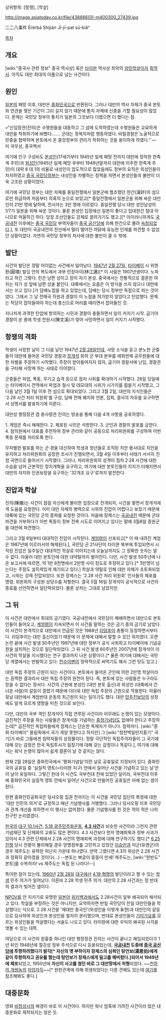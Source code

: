 상위항목: [항쟁], [학살]

http://image.asiatoday.co.kr/file/438866(0)-m400300_27439.jpg

二二八事件
Érèrbā Shìjiàn
Jī-jī-pat sū-kiāⁿ 

[[목차]]
== 개요 ==
[wiki:"중국사 관련 정보" 중국 역사상] 혹은 [[타이완]] 역사상 최악의 [[양민학살]]이자 [[흑역사]]. 아직도 대만 최대의 아픔으로 남는 사건이다. 

== 원인 ==
[[일본]]의 패망 이후, 대만은 [[중화민국]]으로 반환된다. 그러나 대만의 역사 자체가 중국 본토와 연관을 맺은 기간이 그리 길지 않기 때문에 통치 자체에 신중을 기할 필요성이 많았다. 문제는 국민당 정부의 통치가 일본의 그것보다 더했으면 더 했다는 점. 

>“신임장관(진의)은 수행원들을 대동하고 그 섬에 도착하였는데 수행원들은 교묘하게 대만을 착취하기에 바빴다……. 군대는 정복자처럼 행동하였다. 비밀경찰은 노골적으로 민중을 협박하며 본토에서 온 중앙정부의 관리가 착취하는 것을 용이하게 하였다.” — 미 국무성, 중국백서

여기에 인구 구성비도 [[본성인]](17세기부터 1945년 일제 패망 전까지 대만에 정착한 한족계 주민)과 [[외성인]](1945년 일제 패망 후부터 1949년말까지 대만에 이주한 한족계 주민)이 대략 8 대 1의 비율로 내성인이 압도적으로 많았음에도 정부의 요직은 외성인들이 차지하였고 [[중국 국민당]]정부는 내성인을 차별하는 정책을 피면서 본성인들의 불만이 더욱 고조된 상황이었다.

여기에 국민당 정부는 대만 자체를 중일전쟁에서 일본군에 협조했던 한간(漢奸)의 섬으로만 취급하여 처음부터 의혹의 눈으로 보았고[* 중일전쟁에서 일본군을 위해 싸운 대만인이 21만 명에 달하며, 전사자는 3만 명에 이르렀다. 중일전쟁 당시 대만 성인남성의 1/7가 일본을 위해 싸운 것이다. 물론 본성인 입장에선 일본이 좋다고 입대한건 절대 아니므로 억울하긴 하다. 당장 조선인들도 강제로 끌려가기도 했고.][* 아이러니하게도 [[국공내전]] 이후에는 [[중국 국민당]] 부역자들이 [[중국 공산당]]에 의해 한간으로 몰려 [[숙청]]되었다.], 또 대만이 국공내전의 전선에서 멀리 떨어진 까닭에 유능한 인재를 파견할 수 없었던 상황이었다. 자연히 국민당 정부의 처사에 대한 불만이 클 수 밖에.

== 발단 ==
사건의 발단은 정말 어이없는 사건에서 일어났다. [[1947년]] [[2월 27일]], [[타이베이]] 시 위엔환(圓環) 빌딩 안의 복도에서 과부 린장마이(林江邁)[* 이 사람은 1907년생이다. 노파라고 하긴 그렇다. 린은 남편 성이고 장이 자기 본성. 중국에서는 전통적으로 결혼한 여자는 자기 성 앞에 남편 성을 붙인다. 대륙에서는 요즘은 이 방식을 쓰지 않으나 대만에서는 쓰고 있다.]가 담배노점을 하고 있었는데, 담배는 당시 정부만 독점으로 파는 것이었다. 그래서 그 날 전매국 직원과 경찰이 이 노점을 허가받지 않았다고 탄압했다. 문제는 적당히 잡아들여야 하는데 총신으로 머리를 때리면서 잡아들인 것.

지나치게 과격한 탄압에 항의하는 시민과 경찰이 충돌하면서 일이 커지기 시작. 급기야 경찰이 쏜 총에 학생 천원시(陳文溪)가 맞아 사망하면서 일이 커지기 시작했다.

== 항쟁의 격화 ==
학생이 사망한 날이 그 다음 날인 1947년 [[2월 28일]]인데, 사망 소식을 듣고 분노한 군중들이 대만에 들어온 국민당 경찰과 [[장개석]] 휘하 군 부대 본부를 에워싼채 공무원들에 대한 처벌을 주장하기 시작했다. 주장이 받아들여지지 않자, 급기야 경찰서에 난입, 경찰관을 구타해 사망케 하는 사태로 이어졌다.

군중들은 파업, 폭동, 무기고 습격 등으로 점차 시위를 확대하기 시작했다. 28일 당일에는 타이베이시 전역에서 파업과 철시 및 데모대의 시위가 시가지를 휩쓸기 시작했고, 그 다음 날인 3월 1일 이후 전 섬으로 확대되었다. 그리고 3월 2일, 대만의 지식인들은 '2.28 사건 처리 위원회'를 구성, 담배 전매 폐지와 언론, 집회, 결사의 자유를 요구하면서 성명서를 발표하기에 이른다. 

대만성 행정장관 겸 총사령관 진의는 방송을 통해 다음 4개 사항을 공포하였다.

1. 계엄은 즉시 해제한다. 
2. 체포된 시민은 석방한다. 
3. 군인과 경찰의 발포를 금한다. 
4. 참의원에서 대표를 추천하여 정부 관리와 같이 공동으로 처리위원회를 구성하여 이번 폭동 문제를 처리토록 한다. 

무차별한 발포를 하는 군·경을 대신하여 학생과 청년들로 조직된 치안 봉사대로 치안을 유지하고 처리위원회의 공정한 조사가 진행되면서, 3월 4일 이후부터 사태가 서서히 진정 국면으로 들어서기 시작했다. 그러나, 처리위원회의 성격이 점차 2·28 사건에 대한 수습을 넘어 근본적인 정치개혁을 요구하고, 여기에 대만 본토인들의 지지가 더해지면서 대만의 자치와 인권보장을 요구하는 '32개조 요구'로까지 발전한다.

== 진압과 학살 ==
진의(陳儀)는 사건이 점점 자신에게 불리한 입장으로 전개되자, 시간을 벌면서 장개석에게 도움을 요청한다. 이미 대만 자체의 병력으로 시위의 진압이 어렵다고 보았기 때문에 대륙에 있는 국민당 군의 증파를 요청한 것이다. 처음에 장제스는 [[국공내전]] 때문에 군대 파견을 거부하다가 이번 폭동이 정부 전복 시도로 이어지고 있다는 말에 3월8일 증원군을 대만에 파견했다.

그리고 3월 8일부터 대대적인 진압이 시작된다. [[계엄령]]이 선포되고[* 이 때 내려진 계엄은 1987년에 이르러서야 해제된다.], 국민당 군 21사단이 타이완 북부에 투입되면서 시작된 진압은 일주일간 대대적인 학살로 이어지는데 오늘날까지도 그 정확한 숫자는 알 수 없다. 아울러 대만 본토인에 대한 대약탈까지 벌어진다. 다만, 사건 발생 50주년에 나온 보고서에 따르면, 약 1만 8천명에서 2만명 사이 정도로 추정하고 있다.[* 3만명이 넘는다는 주장도 설득력있게 제기되고 있다.] 학살과 약탈로 인해 대만 자체가 초토화되었고, 시위는 강제 진압되었다. 또한 장제스는 '2.28 사건 처리 위원회' 인사들의 체포를 명령, 위윈회의 구성원 상당수를 처형한다. 결국 5월 16일 장개석이 공식적으로 사건의 종료를 선언하면서 일단락되었다. 물론 상처는 그대로 남았지만.  

== 그 뒤 ==
이 사건은 대만에서 최대의 금기였다. 국공내전에서 국민당이 패배하면서 대만으로 본토인들이 들어오고, [[계엄령]]이 지속되면서 이 사건을 말하는 것은 금기 중의 금기로 남았다. 이 사건이 본격적으로 대만에서 언급된 것은 1988년 [[리덩후이]] 총통이 등장하면서부터다. 리덩후이는 대만 출신이었기 때문에 이 문제에 대해서 말할 수 있던 위치였다. 오랜 논란 끝에 사건 발생 50주년인 1997년에 대만 정부가 공식 사죄하고 타이베이에 기념공원을 설치하는 것으로 일단락되었다. 그 뒤 사건 발생 60주년인 2007년에 장개석이 이 사건의 학살을 지시했다는 연구 결과까지 나온 상황이다.[* 물론 여기에 대해서는 국민당 계열에서는 반발하고 있다. [[천수이볜]]이 정략적으로 써먹기도 해서 그런 탓도 있고.]

대만 독립 주장의 근원이 되는 사건이다. 본토에서 들어온 군인에 의한 2만명 학살이라는 끔찍한 결과라서 대만 독립 주장의 원천이 된다. 즉, 본토에 있는 사람들은 누구라도 믿을 수 없다는 정서다. 사건의 근원에 본성인 (대만 본토 출신)과 외성인 (대륙에서 건너온 사람)의 갈등이 깔렸기 때문에 더더욱 대만 독립 주장의 근원으로 작용한다. 아울러 뒷날 대만에서 계엄반대 운동의 최근원이 되는 일이기도 했다. 대만 [[민주진보당]]의 성장에도 알게 모르게 영향을 미친 것으로 보인다.

다만, 대만의 국부 격인 장개석이 직접 연루된 사건이라 아무래도 논쟁이 있는 모양이다. 급진적인 주장을 하는 사람들은 장개석을 기념하는 [[중정기념당]]도 없애야 한다고 주장하는데[* 급진적인 독립파들에게 장제스는 단순한 독재자가 아니다. 침략자다. [wiki:"중화 타이베이" 올림픽에서 국기 게양 못한다고 하지만] 그 [wiki:"청천백일만지홍기" 국기]가 바로 그들에겐 침략자들의 상징물이다. 정말 극단적인 독립주의자들이 그 국기에 대해 갖는 감정은 한국 독립투사가 일장기에 대해 갖는 감정이나 똑같다.], 여기에 대해서는 워낙 논쟁이 많아서 쉽게 결론이 날 것 같지는 않다. 

현재 2월 28일은 중화민국에서 '평화기념일'이란 날로 공휴일로 지정되어 있다. 중화민국의 공휴일 중 '실질적 영토(=타이완 지구) 안에서 일어난 사건을 기념하고 있는 날'은 이 날이 유일하다. 그렇긴 한데 이 사건도 국부천대 전에 있었던 일이라, 국부천대 이후에 중화민국의 실질적 영토 안에서 일어난 사건으로 만들어진 공휴일은 아예 없는 셈이 된다.

한편 중화인민공화국은 덩샤오핑 집권 전까지는 이 사건을 국민당 집단의 폭정에 대한 '대만 인민의 의거'로 규정하고 매년 기념행사를 거행했다. 그러나 덩샤오핑 이후 국민당과 관계 개선을 꾀하면서 이 행사는 없어졌다. 물론 기념행사를 한 것은 적의 적은 나의 친구란 논리였겠다.

[[한국]]의 [[대구 10.1사건]], [[5.18 광주민주화운동]], '''[[4.3 사건]]'''과 비슷한 사건이라 그런지 관련 기념재단 및 단체와의 교류도 많은 편이다. 4.3 사건보다 먼저 명예회복과 정부 사과가 있어서 4.3 관련 단체에서 2.28 사건의 명예회복 과정에 대해 연구하기도 했다.[* [[6.25 전쟁]] 당시 전황이 불리해질 경우 망명정부를 고민하고 있었던 [[이승만]]과 미군(유엔군)의 경우 제주도는 유력한 피난지 가운데 하나였다. 만약 그랬다면 4.3의 위상은 2.28 사건과 정확히 같아졌을 것이다(...) --본토는 뽀글이 뚱뚱이 만세! 제주도는, [wiki:"한반도" 본토]를 수복하자! vs 제주도는 독립 된 나라다!--]

특이한 점이 있는데, [[1960년]] [[2월 28일]] [[대구]]에선 [[4.19 혁명]]의 발단이라고 할 수 있는 [[학생]] 민주 의거가 일어났다. 이른바 2.28 학생 민주 의거. 대만의 2.28 사건과는 정 반대의 결과가 빚어진 셈이다.

[[NPOV]]를 안 지키기로 유명한 [[일본어]] [[위키백과]]에서도 2.28사건이 일부 왜곡되어 해석되고 있다. 학살을 부정하는 것은 아니지만, 요약하자면 반일 국민당이 친일 대만인들을 학살했다는 식으로. 2.28 사건을 '재대만 중국인'(외성인을 이렇게 표현)과 대만인의 갈등으로 묘사하여 외성인과 본성인을 철저히 분리했으며, 반대로 본성인들이 [[기미가요]]를 모르는 외성인들을 척살했다는 서술도 나오고 있다. 타이완에 대한 우익의 왜곡된 시각을 엿볼 수 있는 대목. 

여담으로 이 사건의 원흉중 하나인 대만 행정장관 진의는 사건이 끝나고 해임되었다가 1년 뒤인 1948년에 절강성 정부 주석으로 다시 등용되었는데, '''[[국공내전]] 도중에 [[중국 공산당]]에 투항하려했다가 발각[* 자신의 옛 부하이자 장제스의 심복인 탕언보(湯恩伯)에게 같이 투항하자고 권유를 했는데 탕언보가 장제스에게 밀고를 해버렸다.]되어서 1949년에 체포'''되었고, 1950년에 '''자신이 사고를 쳤던 바로 그 대만땅에서 처형'''되었다. ~~[[천하의 개쌍놈]]의 [[자업자득]]~~[* 원한관계에 의해 희생되었다는 다른 견해도 있는데 [http://blog.naver.com/shanghaicrab?Redirect=Log&logNo=20190806262 여기]를 참조해봐도 좋다.]

== 대중문화 ==
영화 [[비정성시]]의 배경이 바로 이 사건이다. 하지만 워낙 암흑에 가려진 사건이라 많은 대중문화로 제작되지는 않은 듯.

